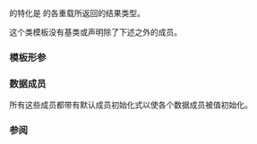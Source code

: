 {{cpp/title|submdspan_mapping_result}}
{{cpp/container/mdspan/navbar}}
{{dcl begin}}
{{dcl header|mdspan}}
{{dcl|since=c++26|1=
template&lt; class LayoutMapping &gt;
struct submdspan_mapping_result;
}}
{{dcl end}}

{{tt|submdspan_mapping_result}} 的特化是 {{tt|submdspan_mapping}} 的各重载所返回的结果类型。

这个类模板没有基类或声明除了下述之外的成员。

===模板形参===
{{par begin}}
{{par|LayoutMapping|满足{{named req|LayoutMapping}}要求的布局映射类型}}
{{par end}}

===数据成员===
{{dsc begin}}
{{dsc hitem|成员名字|定义}}
{{dsc mem obj|mapping|nolink=true|{{tt|LayoutMapping}} 类型的计算所得映射。它被声明为带有 {{attr|no_unique_address}} 属性。}}
{{dsc mem obj|offset|nolink=true|{{lc|std::size_t}} 类型的计算所得偏移量。}}
{{dsc end}}

所有这些成员都带有默认成员初始化式以使各个数据成员被值初始化。

===参阅===
{{dsc begin}}
{{dsc inc|cpp/container/mdspan/dsc submdspan}}
{{dsc inc|cpp/container/mdspan/layout_mapping/dsc submdspan_mapping|layout_left}}
{{dsc inc|cpp/container/mdspan/layout_mapping/dsc submdspan_mapping|layout_right}}
{{dsc inc|cpp/container/mdspan/layout_mapping/dsc submdspan_mapping|layout_stride}}
{{dsc end}}

{{langlinks|en|es|ja|ru}}